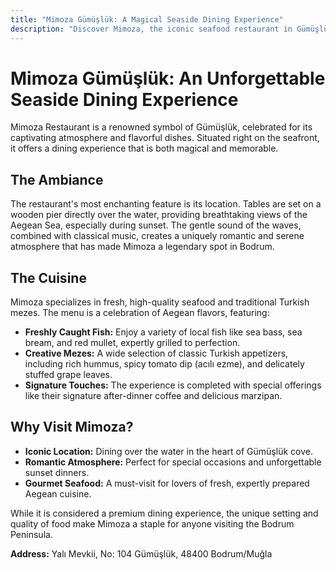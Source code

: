 ```yaml
---
title: "Mimoza Gümüşlük: A Magical Seaside Dining Experience"
description: "Discover Mimoza, the iconic seafood restaurant in Gümüşlük, Bodrum, famous for its romantic ambiance, fresh Aegean cuisine, and stunning sunset views."
---
```


# Mimoza Gümüşlük: An Unforgettable Seaside Dining Experience

Mimoza Restaurant is a renowned symbol of Gümüşlük, celebrated for its captivating atmosphere and flavorful dishes. Situated right on the seafront, it offers a dining experience that is both magical and memorable.

## The Ambiance

The restaurant's most enchanting feature is its location. Tables are set on a wooden pier directly over the water, providing breathtaking views of the Aegean Sea, especially during sunset. The gentle sound of the waves, combined with classical music, creates a uniquely romantic and serene atmosphere that has made Mimoza a legendary spot in Bodrum.

## The Cuisine

Mimoza specializes in fresh, high-quality seafood and traditional Turkish mezes. The menu is a celebration of Aegean flavors, featuring:

- **Freshly Caught Fish:** Enjoy a variety of local fish like sea bass, sea bream, and red mullet, expertly grilled to perfection.
- **Creative Mezes:** A wide selection of classic Turkish appetizers, including rich hummus, spicy tomato dip (acılı ezme), and delicately stuffed grape leaves.
- **Signature Touches:** The experience is completed with special offerings like their signature after-dinner coffee and delicious marzipan.

## Why Visit Mimoza?

- **Iconic Location:** Dining over the water in the heart of Gümüşlük cove.
- **Romantic Atmosphere:** Perfect for special occasions and unforgettable sunset dinners.
- **Gourmet Seafood:** A must-visit for lovers of fresh, expertly prepared Aegean cuisine.

While it is considered a premium dining experience, the unique setting and quality of food make Mimoza a staple for anyone visiting the Bodrum Peninsula.

**Address:** Yalı Mevkii, No: 104 Gümüşlük, 48400 Bodrum/Muğla

